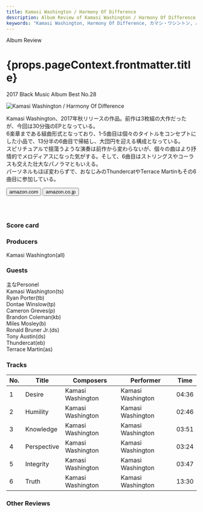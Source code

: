 ```yaml
---
title: Kamasi Washington / Harmony Of Difference
description: Album Review of Kamasi Washington / Harmony Of Difference
keywords: "Kamasi Washington, Harmony Of Difference, カマシ・ワシントン, ハーモニー・オブ・ディフェンス"
---
```






<p className="largeP">Album Review</p>
<h1 className="h1--no--margin">{props.pageContext.frontmatter.title}</h1>
<p className="largeP">
  <Link to="/best50/2017/">2017 Black Music Album Best No.28</Link>
</p>

<Row  className="image-card-group">
	<Column colMd={3} colLg={4} noGutterMdLeft="">
       <ImageCard>

![Kamasi Washington / Harmony Of Difference](../../images/cd/kamasiwashington2L.jpg)

</ImageCard>
	</Column>
	<Column colMd={4} colLg={8} noGutterMdLeft="">
	<p>
	Kamasi Washington、2017年秋リリースの作品。前作は3枚組の大作だったが、今回は30分強のEPとなっている。
	<br/>6楽章まである組曲形式となっており、1-5曲目は個々のタイトルをコンセプトにした小品で、13分半の6曲目で帰結し、大団円を迎える構成となっている。
	<br/>スピリチュアルで揺蕩うような演奏は前作から変わらないが、個々の曲はより抒情的でメロディアスになった気がする。そして、6曲目はストリングスやコーラスも交えた壮大なパノラマともいえる。
	<br/>パーソネルもほぼ変わらずで、おなじみのThundercatやTerrace Martinもその6曲目に参加している。
	</p>
	<div>
	  <Button className="button-right-mergin"  href="https://amzn.to/3fULqpj" renderIcon={ArrowUpRight} size='sm' kind='primary'>
      amazon.com
    </Button>
    <Button className="button-right-mergin"  href="https://amzn.to/2OXygMt" renderIcon={ArrowUpRight} size='sm' kind='secondary'>
      amazon.co.jp
    </Button>
	</div>
	<a href="https://geo.music.apple.com/jp/album/harmony-of-difference-ep/1263764280?mt=1&app=music&ls=1&at=11lcug" style="display:inline-block;overflow:hidden;background:url(https://linkmaker.itunes.apple.com/ja-jp/lockup.svg?releaseDate=2017-09-29&kind=album&bubble=apple_music&style=mono-black) no-repeat;width:180px;height:45px;"></a>
	</Column>
</Row>
<Row >
	<Column colMd={4} colLg={4} noGutterMdLeft="">
<div>
  <h3>Score card</h3>
  <SliderJS2 value="3" />
	<SliderJS3 value="1" />
  <SliderJS4 value="8" />
</div>
</Column>
<Column colMd={8} colLg={8} noGutterMdLeft="">
<div>
<h3>Producers</h3>
<p>
	Kamasi Washington(all)
</p>
<h3>Guests</h3>
<p>
	主なPersonel
	<br/>Kamasi Washington(ts)
	<br/>Ryan Porter(tb)
	<br/>Dontae Winslow(tp)
	<br/>Cameron Greves(p)
	<br/>Brandon Coleman(kb)
	<br/>Miles Mosley(b)
	<br/>Ronald Bruner Jr.(ds)
	<br/>Tony Austin(ds)
	<br/>Thundercat(eb)
	<br/>Terrace Martin(as)
</p>
</div>
</Column>
</Row>

<h3>Tracks</h3>

| No. | Title       | Composers         | Performer         | Time  |
| --- | ----------- | ----------------- | ----------------- | ----- |
| 1   | Desire      | Kamasi Washington | Kamasi Washington | 04:36 |
| 2   | Humility    | Kamasi Washington | Kamasi Washington | 02:46 |
| 3   | Knowledge   | Kamasi Washington | Kamasi Washington | 03:51 |
| 4   | Perspective | Kamasi Washington | Kamasi Washington | 03:24 |
| 5   | Integrity   | Kamasi Washington | Kamasi Washington | 03:47 |
| 6   | Truth       | Kamasi Washington | Kamasi Washington | 13:30 |

<h3>Other Reviews</h3>

<Row>
  <Column colMd={3} colLg={3} noGutterMdLeft>
    <Review1 />
  </Column>
</Row>
